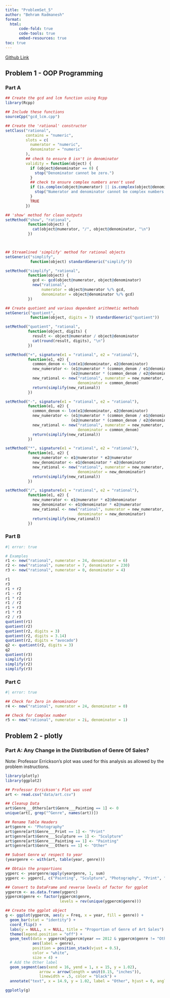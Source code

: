 ```yaml
---
title: "ProblemSet_5"
author: "Behram Radmanesh"
format: 
  html:
      code-fold: true
      code-tools: true
      embed-resources: true
toc: true
---
```


[Github Link](https://github.com/MediciPrime/STATS506/tree/main/ProblemSet_5)

## Problem 1 - OOP Programming

### Part A
```r
## Create the gcd and lcm function using Rcpp
library(Rcpp)

## Include these functions
sourceCpp("gcd_lcm.cpp")

## Create the 'rational' constructor
setClass("rational",
         contains = "numeric",
         slots = c(
           numerator = "numeric",
           denominator = "numeric"
         ),
         ## check to ensure 0 isn't in denominator
         validity = function(object) {
           if (object@denominator == 0) {
             stop("Denominator cannot be zero.")
           }
           ## check to ensure complex numbers aren't used
           if (is.complex(object@numerator) || is.complex(object@denominator)) {
             stop("Numerator and denominator cannot be complex numbers.")
           }
           TRUE
         })

## 'show' method for clean outputs
setMethod("show", "rational",
          function(object) {
            cat(object@numerator, "/", object@denominator, "\n")
          })

 

## Streamlined 'simplify' method for rational objects
setGeneric("simplify", 
           function(object) standardGeneric("simplify"))

setMethod("simplify", "rational",
          function(object) {
            gcd <- gcd(object@numerator, object@denominator)
            new("rational",
                numerator = object@numerator %/% gcd,
                denominator = object@denominator %/% gcd)
          })

## Create quotient and various dependent arithmetic methods
setGeneric("quotient", 
           function(object, digits = 7) standardGeneric("quotient"))

setMethod("quotient", "rational",
          function(object, digits) {
            result <- object@numerator / object@denominator
            cat(round(result, digits), "\n")
          })

setMethod("+", signature(e1 = "rational", e2 = "rational"),
          function(e1, e2) {
            common_denom <- lcm(e1@denominator, e2@denominator)
            new_numerator <- (e1@numerator * (common_denom / e1@denominator)) +
                             (e2@numerator * (common_denom / e2@denominator))
            new_rational <- new("rational", numerator = new_numerator,
                                denominator = common_denom)
            return(simplify(new_rational))
          })

setMethod("-", signature(e1 = "rational", e2 = "rational"),
          function(e1, e2) {
            common_denom <- lcm(e1@denominator, e2@denominator)
            new_numerator <- (e1@numerator * (common_denom / e1@denominator)) -
                             (e2@numerator * (common_denom / e2@denominator))
            new_rational <- new("rational", numerator = new_numerator,
                                denominator = common_denom)
            return(simplify(new_rational))
          })

setMethod("*", signature(e1 = "rational", e2 = "rational"),
          function(e1, e2) {
            new_numerator <- e1@numerator * e2@numerator
            new_denominator <- e1@denominator * e2@denominator
            new_rational <- new("rational", numerator = new_numerator,
                                denominator = new_denominator)
            return(simplify(new_rational))
          })

setMethod("/", signature(e1 = "rational", e2 = "rational"),
          function(e1, e2) {
            new_numerator <- e1@numerator * e2@denominator
            new_denominator <- e1@denominator * e2@numerator
            new_rational <- new("rational", numerator = new_numerator,
                                denominator = new_denominator)
            return(simplify(new_rational))
          })

```

### Part B
```r
#| error: true

# Examples
r1 <- new("rational", numerator = 24, denominator = 6)
r2 <- new("rational", numerator = 7, denominator = 230)
r3 <- new("rational", numerator = 0, denominator = 4)

r1
r3
r1 + r2
r1 - r2
r1 * r2
r1 / r2
r1 + r3
r1 * r3
r2 / r3
quotient(r1)
quotient(r2)
quotient(r2, digits = 3)
quotient(r2, digits = 3.14)
quotient(r2, digits = "avocado")
q2 <- quotient(r2, digits = 3)
q2
quotient(r3)
simplify(r1)
simplify(r2)
simplify(r3)

```


### Part C

```r
#| error: true

## Check for Zero in denominator
r4 <- new("rational", numerator = 24, denominator = 0)

## Check for Complex number
r5 <- new("rational", numerator = 2i, denominator = 1)
```


## Problem 2 - plotly

### Part A: Any Change in the Distribution of Genre Of Sales?

Note: Professor Errickson's plot was used for this analysis as allowed by the problem instructions.
```r
library(plotly)
library(ggplot2)

## Professor Errickson's Plot was used
art <- read.csv("data/art.csv")

## Cleanup Data
art$Genre___Others[art$Genre___Painting == 1] <- 0
unique(art[, grep("^Genre", names(art))])

## Rename Table Headers
art$genre <- "Photography"
art$genre[art$Genre___Print == 1] <- "Print"
art$genre[art$Genre___Sculpture == 1] <- "Sculpture"
art$genre[art$Genre___Painting == 1] <- "Painting"
art$genre[art$Genre___Others == 1] <- "Other"

## Subset Genre w/ respect to year
(yeargenre <- with(art, table(year, genre)))

## Obtain the proportions
ygperc <- yeargenre/apply(yeargenre, 1, sum)
ygperc <- ygperc[, c("Painting", "Sculpture", "Photography", "Print", "Other")]

## Convert to DataFrame and reverse levels of factor for ggplot
ygpercm <- as.data.frame(ygperc)
ygpercm$genre <- factor(ygpercm$genre, 
                        levels = rev(unique(ygpercm$genre)))

## Create the ggplot object
g <- ggplot(ygpercm, aes(y = Freq, x = year, fill = genre)) +
  geom_bar(stat = "identity") +
  coord_flip() +
  labs(y = NULL, x = NULL, title = "Proportion of Genre of Art Sales") +
  theme(legend.position = "off") +
  geom_text(data = ygpercm[ygpercm$year == 2012 & ygpercm$genre != "Other", ],
            aes(label = genre),
            position = position_stack(vjust = 0.5),
            color = "white",
            size = 4) +
  # Add the Other label
  geom_segment(aes(xend = 16, yend = 1, x = 15, y = 1.02),
               arrow = arrow(length = unit(0.15, "inches")),
               linewidth = .5, color = "black") +
  annotate("text", x = 14.9, y = 1.02, label = "Other", hjust = 0, angle = 270)

ggplotly(g)
```











